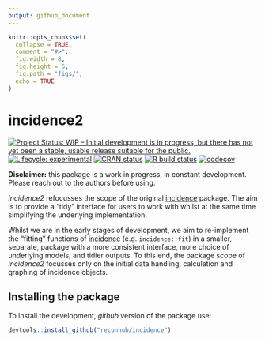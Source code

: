 ```yaml
---
output: github_document
---
```


```r
knitr::opts_chunk$set(
  collapse = TRUE,
  comment = "#>",
  fig.width = 8,
  fig.height = 6,
  fig.path = "figs/",
  echo = TRUE
)

```

# incidence2

<!-- badges: start -->
[![Project Status: WIP – Initial development is in progress, but there has not yet been a stable, usable release suitable for the public.](https://www.repostatus.org/badges/latest/wip.svg)](https://www.repostatus.org/#wip)
[![Lifecycle: experimental](https://img.shields.io/badge/lifecycle-experimental-orange.svg)](https://www.tidyverse.org/lifecycle/#experimental)
[![CRAN status](https://www.r-pkg.org/badges/version/incidence2)](https://CRAN.R-project.org/package=incidence2)
[![R build status](https://github.com/reconhub/incidence2/workflows/R-CMD-check/badge.svg)](https://github.com/reconhub/incidence2/actions)
[![codecov](https://codecov.io/gh/reconhub/incidence2/branch/master/graph/badge.svg)](https://codecov.io/gh/reconhub/incidence2)
<!-- badges: end -->

**Disclaimer:** this package is a work in progress, in constant development. 
Please reach out to the authors before using.

*incidence2* refocusses the scope of the original
[incidence](https://github.com/reconhub/incidence) package.  The aim is to
provide a "tidy" interface for users to work with whilst at the same time
simplifying the underlying implementation.  

Whilst we are in the early stages of development, we aim to re-implement
the "fitting" functions of [incidence](https://github.com/reconhub/incidence)
(e.g. `incidence::fit`) in a smaller, separate, package with a more consistent 
interface, more choice of underlying models, and tidier outputs. To this end,
the package scope of *incidence2* focusses only on the initial data handling,
calculation and graphing of incidence objects.


## Installing the package

To install the development, *github* version of the package use:

```r
devtools::install_github("reconhub/incidence")
```
